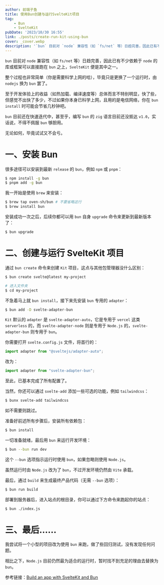 ```yaml
---
author: 前端子鱼
title: 使用Bun创建与运行SvelteKit项目
tag: 
    - Bun
    - SvelteKit
pubDate: '2023/10/30 16:55'
link: ./posts/create-run-kit-using-bun
cover: _cover.webp
description: '`bun` 目前对 `node` 兼容性（如 `fs/net` 等）日趋完善，因此已有不少依赖于 `node` 的库或框架可以直接跑在 `bun` 之上，`SvelteKit` 便是其中之一。'
---
```



`bun` 目前对 `node` 兼容性（如 `fs/net` 等）日趋完善，因此已有不少依赖于 `node` 的库或框架可以直接跑在 `bun` 之上，`SvelteKit` 便是其中之一。

整个过程也非常简单（你是需要科学上网的哈），毕竟只是更换了一个运行时，由 `nodejs` 换为 `bun` 罢了。

至于开发体验上的收益（如热加载、编译速度等）总体而言不特别明显，快了些，但感觉不出快了多少，不过如果你本身已科学上网，且用的是电信网络，你在 `bun install` 时可能会节省几秒钟吧。

`bun` 目前还在快速迭代中，甚至乎，编写 `bun` 的 `zig` 语言目前还没抵达 `v1.0`，实话说，不得不佩服 `bun` 够胆用。

无论如何，毕竟试试又不会亏。

# 一、安装 Bun

很多途径可以安装到最新 `release` 的 `bun`，例如 `npm` 或 `pnpm`：

```bash
$ npm install -g bun
$ pnpm add -g bun
```

我一开始是使用 `brew` 来安装：

```bash
$ brew tap oven-sh/bun # 不要省略这行
$ brew install bun
```

安装成功一次之后，后续你都可以用 `bun` 自身 `upgrade` 命令来更新到最新版本了：

```bash
$ bun upgrade
```

# 二、创建与运行 SvelteKit 项目

通过 `bun create` 命令来创建 `Kit` 项目，这点与其他包管理器没什么区别：

```bash
$ bun create svelte@latest my-project

# 进入文件夹
$ cd my-project
```

不急着马上就 `bun install`，接下来先安装 `bun` 专用的 `adapter`：

```bash
$ bun add -D svelte-adapter-bun
```

`Kit` 默认的 `adapter` 是 `svelte-adapter-auto`，它是专用于 `vercel` 这类 `serverless` 的，而 `svelte-adapter-node` 则是专用于 `Node.js` 的，`svelte-adapter-bun` 则专用于 `bun`。

你需要打开 `svelte.config.js` 文件，将首行的：

```js
import adapter from "@sveltejs/adapter-auto";
```

改为：

```js
import adapter from "svelte-adapter-bun";
```

至此，已基本完成了所有配置了。

当然，你还可以通过 `svelte-add` 添加一些可选的功能，例如 `tailwindcss`：

```bash
$ bunx svelte-add tailwindcss
```

如不需要则跳过。

准备好前述所有步骤后，安装所有依赖包：

```bash
$ bun install
```

一切准备就绪，最后用 `bun` 来运行开发环境：

```bash
$ bun --bun run dev
```

这个 `--bun` 选项指示运行时使用 `bun`，如果忽略则使用 `Node.js`。

虽然运行时由 `Node.js` 改为了 `bun`，不过开发环境仍然由 `Vite` 承载。

最后，通过 `build` 来生成最终产品代码（无需 `--bun` 选项）：

```bash
$ bun run build
```

部署到服务器后，进入站点的根目录，你可以通过下方命令来跑起你的站点：

```bash
$ bun ./index.js 
```

# 三、最后……

我尝试将一个小型的项目改为使用 `bun` 来跑，做了些回归测试，没有发现任何问题。

相比之下，`Node.js` 目前仍然最为适合的运行时，暂时找不到充足的理由去替换为 `bun`。

参考链接：[Build an app with SvelteKit and Bun](https://bun.sh/guides/ecosystem/sveltekit)